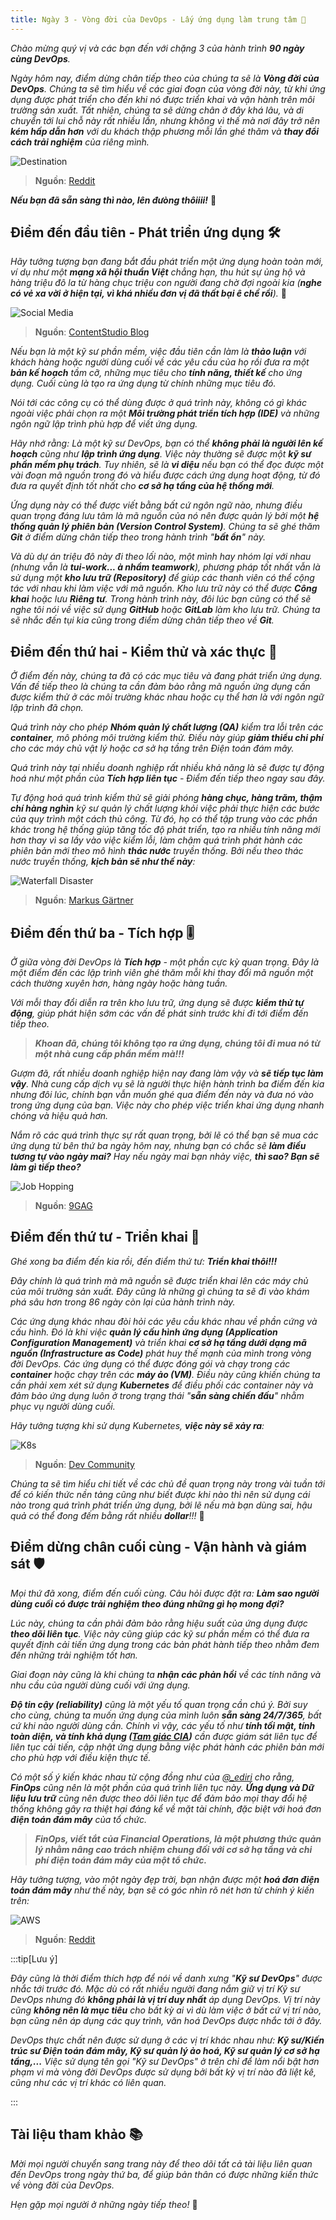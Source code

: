 ```yaml
---
title: Ngày 3 - Vòng đời của DevOps - Lấy ứng dụng làm trung tâm 📱
---
```



_Chào mừng quý vị và các bạn đến với chặng 3 của hành trình **90 ngày cùng DevOps**._

_Ngày hôm nay, điểm dừng chân tiếp theo của chúng ta sẽ là **Vòng đời của DevOps**. Chúng ta sẽ tìm hiểu về các giai đoạn 
của vòng đời này, từ khi ứng dụng được phát triển cho đến khi nó được triển khai và vận hành trên môi trường sản xuất. 
Tất nhiên, chúng ta sẽ dừng chân ở đây khá lâu, và di chuyển tới lui chỗ này rất nhiều lần, nhưng không vì thế mà nơi đây
trở nên **kém hấp dẫn hơn** với du khách thập phương mỗi lần ghé thăm và **thay đổi cách trải nghiệm** của riêng mình._ 

![Destination](../../../../assets/devops/destination.webp)

> **Nguồn**: [Reddit](https://www.reddit.com/r/memes/comments/xi7eq6/i_hate_how_some_people_actually_take_the_new/)

**_Nếu bạn đã sẵn sàng thì nào, lên đưòng thôiiii!_** 🚗

## Điểm đến đầu tiên - Phát triển ứng dụng 🛠

_Hãy tưởng tượng bạn đang bắt đầu phát triển một ứng dụng hoàn toàn mới, ví dụ như một **mạng xã hội thuần Việt** chẳng hạn, 
thu hút sự ủng hộ và hàng triệu đô la từ hàng chục triệu con người đang chờ đợi ngoài kia (**nghe có vẻ xa vời ở hiện tại, 
vì khá nhiều đơn vị đã thất bại ê chề rồi**)._ 🤣

![Social Media](../../../../assets/devops/social.jpg)

> **Nguồn**: [ContentStudio Blog](https://blog.contentstudio.io/social-media-meme/)

_Nếu bạn là một kỹ sư phần mềm, việc đầu tiên cần làm là **thảo luận** với khách hàng hoặc người dùng cuối về các yêu cầu của họ
rồi đưa ra một **bản kế hoạch** tầm cỡ, những mục tiêu cho **tính năng, thiết kế** cho ứng dụng. Cuối cùng là tạo ra ứng dụng
từ chính những mục tiêu đó._

_Nói tới các công cụ có thể dùng được ở quá trình này, không có gì khác ngoài việc phải chọn ra một **Môi trường phát triển
tích hợp (IDE)** và những ngôn ngữ lập trình phù hợp để viết ứng dụng._

_Hãy nhớ rằng: Là một kỹ sư DevOps, bạn có thể **không phải là người lên kế hoạch** cũng như **lập trình ứng dụng**. 
Việc này thường sẽ được một **kỹ sư phần mềm phụ trách**. Tuy nhiên, sẽ là **vi diệu** nếu bạn có thể đọc được một vài đoạn 
mã nguồn trong đó và hiểu được cách ứng dụng hoạt động, từ đó đưa ra quyết định tốt nhất cho **cơ sở hạ tầng của hệ thống mới**._

_Ứng dụng này có thể được viết bằng bất cứ ngôn ngữ nào, nhưng điều quan trọng đáng lưu tâm là mã nguồn của nó nên được quản lý
bởi một **hệ thống quản lý phiên bản (Version Control System)**. Chúng ta sẽ ghé thăm **Git** ở điểm dừng chân tiếp theo trong 
hành trình "**bất ổn**" này._

_Và dù dự án triệu đô này đi theo lối nào, một mình hay nhóm lại với nhau (nhưng vẫn là **tui-work... à nhầm teamwork**), 
phương pháp tốt nhất vẫn là sử dụng một **kho lưu trữ (Repository)** để giúp các thanh viên có thể cộng tác với nhau
khi làm việc với mã nguồn. Kho lưu trữ này có thể được **Công khai** hoặc lưu **Riêng tư**. Trong hành trình này, đôi lúc 
bạn cũng có thể sẽ nghe tôi nói về việc sử dụng **GitHub** hoặc **GitLab** làm kho lưu trữ. Chúng ta sẽ nhắc đến tụi kia 
cũng trong điểm dừng chân tiếp theo về **Git**._

## Điểm đến thứ hai - Kiểm thử và xác thực 🧪

_Ở điểm đến này, chúng ta đã có các mục tiêu và đang phát triển ứng dụng. Vấn đề tiếp theo là chúng ta cần đảm bảo rằng 
mã nguồn ứng dụng cần được kiểm thử ở các môi trường khác nhau hoặc cụ thể hơn là với ngôn ngữ lập trình đã chọn._

_Quá trình này cho phép **Nhóm quản lý chất lượng (QA)** kiểm tra lỗi trên các **container**, mô phỏng môi trường kiểm thử. 
Điều này giúp **giảm thiểu chi phí** cho các máy chủ vật lý hoặc cơ sở hạ tầng trên Điện toán đám mây._

_Quá trình này tại nhiều doanh nghiệp rất nhiều khả năng là sẽ được tự động hoá như một phần của 
**Tích hợp liên tục** - Điểm đến tiếp theo ngay sau đây._

_Tự động hoá quá trình kiểm thử sẽ giải phóng **hàng chục, hàng trăm, thậm chí hàng nghìn** kỹ sư quản lý chất lượng 
khỏi việc phải thực hiện các bước của quy trình một cách thủ công. Từ đó, họ có thể tập trung vào các phần khác trong hệ thống 
giúp tăng tốc độ phát triển, tạo ra nhiều tính năng mới hơn thay vì sa lầy vào việc kiểm lỗi, làm chậm quá trình phát hành các
phiên bản mới theo mô hình **thác nước** truyền thống. Bởi nếu theo thác nước truyền thống, **kịch bản sẽ như thế này**:_

![Waterfall Disaster](../../../../assets/devops/waterfall.jpg)

> **Nguồn**: [Markus Gärtner](https://www.shino.de/2010/08/28/waterfall-in-theory-or-why-blaming-doesnt-help-at-all/)

## Điểm đến thứ ba - Tích hợp 🎚

_Ở giữa vòng đời DevOps là **Tích hợp** - một phần cực kỳ quan trọng. Đây là một điểm đến các lập trình viên ghé thăm mỗi khi
thay đổi mã nguồn một cách thường xuyên hơn, hàng ngày hoặc hàng tuần._

_Với mỗi thay đổi diễn ra trên kho lưu trữ, ứng dụng sẽ được **kiểm thử tự động**, giúp phát hiện sớm các vấn đề phát sinh
trước khi đi tới điểm đến tiếp theo._

> **_Khoan đã, chúng tôi không tạo ra ứng dụng, chúng tôi đi mua nó từ một nhà cung cấp phần mềm mà!!!_**

_Gượm đã, rất nhiều doanh nghiệp hiện nay đang làm vậy và **sẽ tiếp tục làm vậy**. Nhà cung cấp dịch vụ sẽ là người thực hiện
hành trình ba điểm đến kia nhưng đôi lúc, chính bạn vẫn muốn ghé qua điểm đến này và đưa nó vào trong ứng dụng của bạn. 
Việc này cho phép việc triển khai ứng dụng nhanh chóng và hiệu quả hơn._

_Nắm rõ các quá trình thực sự rất quan trọng, bởi lẽ có thể bạn sẽ mua các ứng dụng từ bên thứ ba ngày hôm nay, nhưng bạn có 
chắc sẽ **làm điều tương tự vào ngày mai?** Hay nếu ngày mai bạn nhảy việc, **thì sao? Bạn sẽ làm gì tiếp theo?**_

![Job Hopping](../../../../assets/devops/hopper.webp)

> **Nguồn**: [9GAG](https://9gag.com/gag/a1P4z92)

## Điểm đến thứ tư - Triển khai 🚀

_Ghé xong ba điểm đến kia rồi, đến điểm thứ tư: **Triển khai thôi!!!**_

_Đây chính là quá trình mà mã nguồn sẽ được triển khai lên các máy chủ của môi trường sản xuất. Đây cũng là những gì chúng ta sẽ 
đi vào khám phá sâu hơn trong 86 ngày còn lại của hành trình này._

_Các ứng dụng khác nhau đòi hỏi các yêu cầu khác nhau về phần cứng và cấu hình. Đó là khi việc **quản lý cấu hình ứng dụng 
(Application Configuration Management)** và triển khai **cơ sở hạ tầng dưới dạng mã nguồn (Infrastructure as Code)** 
phát huy thế mạnh của mình trong vòng đời DevOps. Các ứng dụng có thể được đóng gói và chạy trong các **container** hoặc 
chạy trên các **máy ảo (VM)**. Điều này cũng khiến chúng ta cần phải xem xét sử dụng **Kubernetes** để điều phối các container
này và đảm bảo ứng dụng luôn ở trong trạng thái "**sẵn sàng chiến đấu**" nhằm phục vụ người dùng cuối._ 

_Hãy tưởng tượng khi sử dụng Kubernetes, **việc này sẽ xảy ra**:_

![K8s](../../../../assets/devops/k8s.jpg)

> **Nguồn**: [Dev Community](https://dev.to/willvelida/introduction-to-azure-kubernetes-service-2a1)

_Chúng ta sẽ tìm hiểu chi tiết về các chủ đề quan trọng này trong vài tuần tới để có kiến thức nền tảng cũng như biết 
được khi nào thì nên sử dụng cái nào trong quá trình phát triển ứng dụng, bởi lẽ nếu mà bạn dùng sai, hậu quả có thể đong 
đếm bằng rất nhiều **dollar**!!!_ 💸

## Điểm dừng chân cuối cùng - Vận hành và giám sát 🛡

_Mọi thứ đã xong, điểm đến cuối cùng. Câu hỏi được đặt ra: **Làm sao người dùng cuối có được trải nghiệm theo đúng những gì 
họ mong đợi?**_

_Lúc này, chúng ta cần phải đảm bảo rằng hiệu suất của ứng dụng được **theo dõi liên tục**. Việc này cũng giúp các kỹ sư 
phần mềm có thể đưa ra quyết định cải tiến ứng dụng trong các bản phát hành tiếp theo nhằm đem đến những trải nghiệm tốt hơn._

_Giai đoạn này cũng là khi chúng ta **nhận các phản hồi** về các tính năng và nhu cầu của người dùng cuối với ứng dụng._

_**Độ tin cậy (reliability)** cũng là một yếu tố quan trọng cần chú ý. Bởi suy cho cùng, chúng ta muốn ứng dụng của mình luôn 
**sẵn sàng 24/7/365**, bất cứ khi nào người dùng cần. Chính vì vậy, các yếu tố như **tính tối mật, tính toàn diện, 
và tính khả dụng ([Tam giác CIA](https://www.fortinet.com/resources/cyberglossary/cia-triad))** cần được giám sát liên tục
để liên tục cải tiến, cập nhật ứng dụng bằng việc phát hành các phiên bản mới cho phù hợp với điều kiện thực tế._

_Có một số ý kiến khác nhau từ cộng đồng như của [@_ediri](https://twitter.com/_ediri) cho rằng, **FinOps** 
cũng nên là một phần của quá trình liên tục này. **Ứng dụng và Dữ liệu lưu trữ** cũng nên được theo dõi liên tục để đảm bảo 
mọi thay đổi hệ thống không gây ra thiệt hại đáng kể về mặt tài chính, đặc biệt với hoá đơn **điện toán đám mây** của tổ chức._

> **_FinOps, viết tắt của Financial Operations, là một phương thức quản lý nhằm nâng cao trách nhiệm chung đối với cơ sở hạ tầng
> và chi phí điện toán đám mây của một tổ chức._**

_Hãy tưởng tượng, vào một ngày đẹp trời, bạn nhận được một **hoá đơn điện toán đám mây** như thế này, bạn sẽ có góc nhìn rõ nét
hơn từ chính ý kiến trên:_

![AWS](../../../../assets/devops/aws.webp)

> **Nguồn**: [Reddit](https://www.reddit.com/r/ProgrammerHumor/comments/w4eo12/using_aws/)

:::tip[Lưu ý]

_Đây cũng là thời điểm thích hợp để nói về danh xưng "**Kỹ sư DevOps**" được nhắc tới trước đó. Mặc dù có rất nhiều người 
đang nắm giữ vị trí Kỹ sư DevOps nhưng đó **không phải là vị trí duy nhất** áp dụng DevOps. Vị trí này cũng 
**không nên là mục tiêu** cho bất kỳ ai vì dù làm việc ở bất cứ vị trí nào, bạn cũng nên áp dụng các quy trình, 
văn hoá DevOps được nhắc tới ở đây._ 

_DevOps thực chất nên được sử dụng ở các vị trí khác nhau như: **Kỹ sư/Kiến trúc sư Điện
toán đám mây, Kỹ sư quản lý ảo hoá, Kỹ sư quản lý cơ sở hạ tầng,...** Việc sử dụng tên gọi "Kỹ sư DevOps" ở trên chỉ để làm 
nổi bật hơn phạm vi mà vòng đời DevOps được sử dụng bởi bất kỳ vị trí nào đã liệt kê, cũng như các vị trí khác có liên quan._

:::

## Tài liệu tham khảo 📚

_Mời mọi người chuyển sang trang này để theo dõi tất cả tài liệu liên quan đến DevOps trong ngày thứ ba, để giúp bản thân
có được những kiến thức về vòng đời của DevOps._

<LinkCard
  title="Ngày 3 - Tham khảo"
  href="../../../reference/devops/day3"
/>

_Hẹn gặp mọi người ở những ngày tiếp theo!_ 🚀